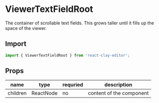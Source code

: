 
<Meta title="API/ViewerTextFieldRoot" />

# ViewerTextFieldRoot

The container of scrollable text fields. This grows taller until it fills up the space of the viewer.


<div style={{ display: 'flex', justifyContent: 'center' }}>
  <ApiExplanation colorized="scrollable-container" />
</div>

## Import

```ts
import { ViewerTextFieldRoot } from 'react-clay-editor';
```

## Props

| name     | type      | requried | description              |
| -------- | --------- | -------- | ------------------------ |
| children | ReactNode | no       | content of the component |
